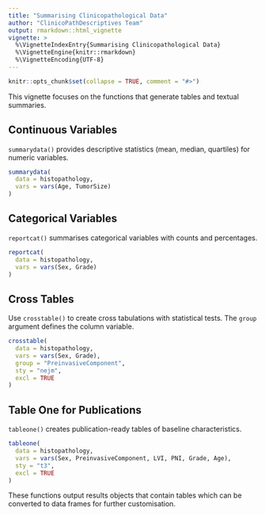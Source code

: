 ```yaml
---
title: "Summarising Clinicopathological Data"
author: "ClinicoPathDescriptives Team"
output: rmarkdown::html_vignette
vignette: >
  %\VignetteIndexEntry{Summarising Clinicopathological Data}
  %\VignetteEngine{knitr::rmarkdown}
  %\VignetteEncoding{UTF-8}
---
```


```r
knitr::opts_chunk$set(collapse = TRUE, comment = "#>")
```

This vignette focuses on the functions that generate tables and textual summaries.

## Continuous Variables

`summarydata()` provides descriptive statistics (mean, median, quartiles) for numeric variables.

```r
summarydata(
  data = histopathology,
  vars = vars(Age, TumorSize)
)
```

## Categorical Variables

`reportcat()` summarises categorical variables with counts and percentages.

```r
reportcat(
  data = histopathology,
  vars = vars(Sex, Grade)
)
```

## Cross Tables

Use `crosstable()` to create cross tabulations with statistical tests. The `group` argument defines the column variable.

```r
crosstable(
  data = histopathology,
  vars = vars(Sex, Grade),
  group = "PreinvasiveComponent",
  sty = "nejm",
  excl = TRUE
)
```

## Table One for Publications

`tableone()` creates publication-ready tables of baseline characteristics.

```r
tableone(
  data = histopathology,
  vars = vars(Sex, PreinvasiveComponent, LVI, PNI, Grade, Age),
  sty = "t3",
  excl = TRUE
)
```

These functions output results objects that contain tables which can be converted to data frames for further customisation.

